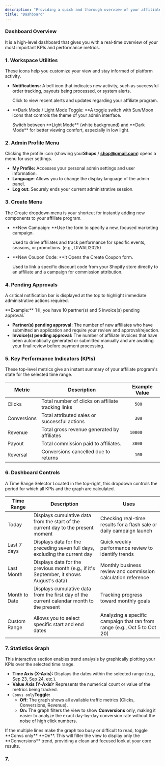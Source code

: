 ```yaml
---
description: "Providing a quick and thorough overview of your affiliate program's performance. It is designed for quick assessment of key metrics and recent activity."
title: "Dashboard"
---
```


### Dashboard Overview

It is a high-level dashboard that gives you with a real-time overview of your most important KPIs and performance metrics.

### 1. Workspace Utilities

These icons help you customize your view and stay informed of platform activity.

- **Notifications:** A bell icon that indicates new activity, such as successful order tracking, payouts being processed, or system alerts.

  <Check>
    Click to view recent alerts and updates regarding your affiliate program.
  </Check>
- **Dark Mode / Light Mode Toggle: **A toggle switch with Sun/Moon icons that controls the theme of your admin interface.

  <Check>
    Switch between **Light Mode** (white background) and **Dark Mode** for better viewing comfort, especially in low light.
  </Check>

### 2. Admin Profile Menu

Clicking the profile icon (showing your**Shops**  / [**shop@gmail.com**](mailto:ecwidshops@gmail.com)) opens a menu for user settings.

- **My Profile:** Accesses your personal admin settings and user information.
- **Language:** Allows you to change the display language of the admin panel.
- **Log out:** Securely ends your current administrative session.

### 3. Create Menu

The Create dropdown menu is your shortcut for instantly adding new components to your affiliate program.

- **New Campaign: **Use the form to specify a new, focused marketing campaign.

  <Check>
    Used to drive affiliates and track performance for specific events, seasons, or promotions. (e.g., DIWALI2025)
  </Check>
- **New Coupon Code: **It Opens the Create Coupon form.

  <Check>
    Used to link a specific discount code from your Shopify store directly to an affiliate and a campaign for commission attribution.
  </Check>

### 4. Pending Approvals

A critical notification bar is displayed at the top to highlight immediate administrative actions required.

<Check>
  **Example:** `Hi, you have 10 partner(s) and 5 invoice(s) pending approval.`
</Check>

- **Partner(s) pending approval:** The number of new affiliates who have submitted an application and require your review and approval/rejection.
- **Invoice(s) pending approval:** The number of affiliate invoices that have been automatically generated or submitted manually and are awaiting your final review before payment processing. 

### 5. Key Performance Indicators (KPIs)

These top-level metrics give an instant summary of your affiliate program's state for the selected time range.

| Metric      | Description                                        | Example Value |
| ----------- | -------------------------------------------------- | ------------- |
| Clicks      | Total number of clicks on affiliate tracking links | `   500`      |
| Conversions | Total attributed sales or successful actions       | `   300`      |
| Revenue     | Total gross revenue generated by affiliates        | ` 10000`      |
| Payout      | Total commission paid to affiliates.               | `  3000`      |
| Reversal    | Conversions cancelled due to returns               | `   100`      |

### 6. Dashboard Controls

A Time Range Selector Located in the top-right, this dropdown controls the period for which all KPIs and the graph are calculated.

| Time Range    | Description                                                                              | Uses                                                                      |
| ------------- | ---------------------------------------------------------------------------------------- | ------------------------------------------------------------------------- |
| Today         | Displays cumulative data from the start of the current day to the present moment         | Checking real-time results for a flash sale or daily campaign launch      |
| Last 7 days   | Displays data for the preceding seven full days, excluding the current day               | Quick weekly performance review to identify trends                        |
| Last Month    | Displays data for the previous month (e.g., if it's September, it shows August's data).  | Monthly business review and commission calculation reference              |
| Month to Date | Displays cumulative data from the first day of the current calendar month to the present | Tracking progress toward monthly goals                                    |
| Custom Range  | Allows you to select specific start and end dates                                        | Analyzing a specific campaign that ran from range (e.g., Oct 5 to Oct 20) |

### 7. Statistics Graph

This interactive section enables trend analysis by graphically plotting your KPIs over the selected time range. 

- **Time Axis (X-Axis):** Displays the dates within the selected range (e.g., Sep 23, Sep 24, etc.).
- **Value Axis (Y-Axis):** Represents the numerical count or value of the metrics being tracked.
- `Convs only`**Toggle:** 
  - **Off:** The graph shows all available traffic metrics (Clicks, Conversions, Revenue).
  - **On:** The graph filters the view to show **Conversions** only, making it easier to analyze the exact day-by-day conversion rate without the noise of high click numbers.

<Check>
  If the multiple lines make the graph too busy or difficult to read, toggle **Convs only** **On**. This will filter the view to display only the **Conversions** trend, providing a clean and focused look at your core results.
</Check>

### 7.